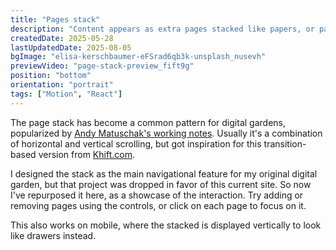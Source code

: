 ```yaml
---
title: "Pages stack"
description: "Content appears as extra pages stacked like papers, or pages of a book."
createdDate: 2025-05-28
lastUpdatedDate: 2025-08-05
bgImage: "elisa-kerschbaumer-eFSrad6qb3k-unsplash_nusevh"
previewVideo: "page-stack-preview_fift9g"
position: "bottom"
orientation: "portrait"
tags: ["Motion", "React"]
---
```


The page stack has become a common pattern for digital gardens, popularized by [Andy Matuschak's working notes](https://notes.andymatuschak.org/About_these_notes). Usually it's a combination of horizontal and vertical scrolling, but got inspiration for this transition-based version from [Khift.com](https://khift.com/).

I designed the stack as the main navigational feature for my original digital garden, but that project was dropped in favor of this current site. So now I've repurposed it here, as a showcase of the interaction. Try adding or removing pages using the controls, or click on each page to focus on it.

This also works on mobile, where the stacked is displayed vertically to look like drawers instead.
